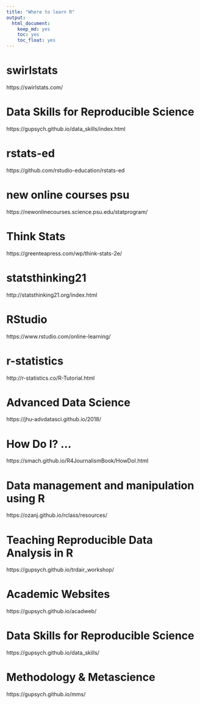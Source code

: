 ```yaml
---
title: "Where to learn R"
output: 
  html_document: 
    keep_md: yes
    toc: yes
    toc_float: yes
---
```


# swirlstats

https://swirlstats.com/


# Data Skills for Reproducible Science


https://gupsych.github.io/data_skills/index.html


# rstats-ed


https://github.com/rstudio-education/rstats-ed


# new online courses psu

https://newonlinecourses.science.psu.edu/statprogram/




# Think Stats

https://greenteapress.com/wp/think-stats-2e/


# statsthinking21

http://statsthinking21.org/index.html


# RStudio  

https://www.rstudio.com/online-learning/


# r-statistics

http://r-statistics.co/R-Tutorial.html


# Advanced Data Science

https://jhu-advdatasci.github.io/2018/

# How Do I? …

https://smach.github.io/R4JournalismBook/HowDoI.html

# Data management and manipulation using R 

https://ozanj.github.io/rclass/resources/

# Teaching Reproducible Data Analysis in R

https://gupsych.github.io/trdair_workshop/

# Academic Websites

https://gupsych.github.io/acadweb/

# Data Skills for Reproducible Science

https://gupsych.github.io/data_skills/

# Methodology & Metascience 

https://gupsych.github.io/mms/


